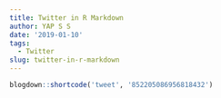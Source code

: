 ```yaml
---
title: Twitter in R Markdown
author: YAP S S
date: '2019-01-10'
tags:
  - Twitter
slug: twitter-in-r-markdown
---
```


```r
blogdown::shortcode('tweet', '852205086956818432')
```